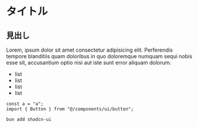 # タイトル

## 見出し

Lorem, ipsum dolor sit amet consectetur adipisicing elit. Perferendis tempore blanditiis quam doloribus in quo doloremque numquam sequi nobis esse sit, accusantium optio nisi aut iste sunt error aliquam dolorum.

- list
- list
- list
- list

```tsx
const a = "a";
import { Button } from "@/components/ui/button";
```

```sh
bun add shadcn-ui
```

